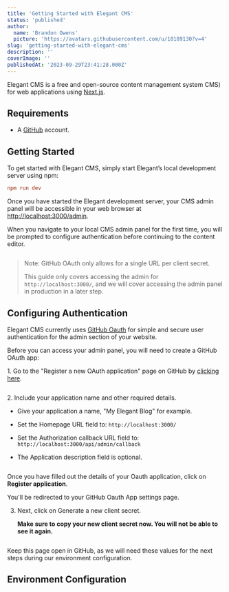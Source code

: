 ```yaml
---
title: 'Getting Started with Elegant CMS'
status: 'published'
author:
  name: 'Brandon Owens'
  picture: 'https://avatars.githubusercontent.com/u/10189130?v=4'
slug: 'getting-started-with-elegant-cms'
description: ''
coverImage: ''
publishedAt: '2023-09-29T23:41:28.000Z'
---
```


Elegant CMS is a free and open-source content management system CMS) for web applications using [Next.js](https://nextjs.org/).

## Requirements

- A [GitHub](https://github.com/) account.

## Getting Started

To get started with Elegant CMS, simply start Elegant’s local development server using npm:

```ini
npm run dev
```

Once you have started the Elegant development server, your CMS admin panel will be accessible in your web browser at [http://localhost:3000/admin](http://localhost:3000/admin).

When you navigate to your local CMS admin panel for the first time, you will be prompted to configure authentication before continuing to the content editor.



<div class="my-8 shadow-xl"><img class="rounded-xl" src="/images/270824164-df66a8e1-c8a8-4eed-a8e9-1b5fb554d24c-Y5MT.png" alt=""></div>



> Note: GitHub OAuth only allows for a single URL per client secret.
> 
> This guide only covers accessing the admin for `http://localhost:3000/`, and we will cover accessing the admin panel in production in a later step.

## Configuring Authentication

Elegant CMS currently uses [GitHub Oauth](https://docs.github.com/en/apps/oauth-apps) for simple and secure user authentication for the admin section of your website.

Before you can access your admin panel, you will need to create a GitHub OAuth app:

1\. Go to the "Register a new OAuth application" page on GitHub by [clicking here](https://github.com/settings/applications/new).



<div class="my-8 shadow-xl"><img class="rounded-xl" src="/images/269766435-13525d21-0b88-4132-873d-14c75ba5c09c-M0OD.png" alt=""></div>



2\. Include your application name and other required details.

- Give your application a name, "My Elegant Blog" for example.

- Set the Homepage URL field to: `http://localhost:3000/`

- Set the Authorization callback URL field to: `http://localhost:3000/api/admin/callback`

- The Application description field is optional.



<div class="my-8 shadow-xl"><img class="rounded-xl" src="/images/269766435-13525d21-0b88-4132-873d-14c75ba5c09c--1--M2Mz.png" alt=""></div>



Once you have filled out the details of your Oauth application, click on **Register application**.

You'll be redirected to your GitHub Oauth App settings page.

3. Next, click on Generate a new client secret.

    **Make sure to copy your new client secret now. You will not be able to see it again.**



<div class="my-8 shadow-xl"><img class="rounded-xl" src="/images/269767514-a89c114b-bbdb-4f22-910c-8d4d879997ec-gwNT.png" alt=""></div>



Keep this page open in GitHub, as we will need these values for the next steps during our environment configuration.



## Environment Configuration

<br>

<br>

